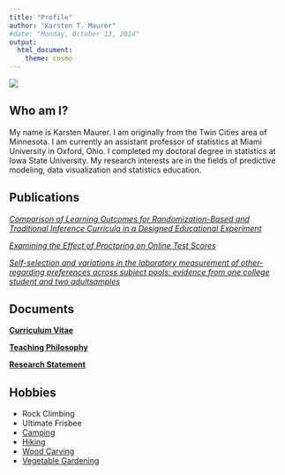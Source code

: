 ```yaml
---
title: "Profile"
author: "Karsten T. Maurer"
#date: "Monday, October 13, 2014"
output: 
  html_document:
    theme: cosmo
---
```


![](images/StockholmSmall.png)

## Who am I?

My name is Karsten Maurer.  I am originally from the Twin Cities area of Minnesota. I am currently an assistant professor of statistics at Miami University in Oxford, Ohio. I completed my doctoral degree in statistics at Iowa State University. My research interests are in the fields of predictive modeling, data visualization and statistics education.  


## Publications

  *[Comparison of Learning Outcomes for Randomization-Based and Traditional Inference Curricula in a Designed Educational Experiment](http://escholarship.org/uc/item/0wm523b0)*

  *[Examining the Effect of Proctoring on Online Test Scores](https://olj.onlinelearningconsortium.org/index.php/olj/article/view/885)*

  *[Self-selection and variations in the laboratory measurement of other-regarding preferences across subject pools: evidence from one college student and two adultsamples](https://link.springer.com/article/10.1007/s10683-012-9327-7)*

## Documents

 **[Curriculum Vitae](documents/KarstenMaurerCV.pdf)**

 **[Teaching Philosophy](documents/KarstenMaurerTeachPhil.pdf)**

 **[Research Statement](documents/KarstenMaurerResearchStatement.pdf)**
 
## Hobbies

* Rock Climbing
* Ultimate Frisbee
* [Camping](images/camping.png)
* [Hiking](images/zion.png)
* [Wood Carving](images/carving.png)
* [Vegetable Gardening](images/garden.png)

<!-- ## Data Science Night Slides and Code -->

<!--  **[DataWrangling.html](documents/DataWrangling.html)** -->

<!--  **[ggplot2Intro.pdf](documents/ggplot2Intro.pdf)** -->

<!--  **[ggplot2Intro.R](documents/ggplot2Intro.R)** -->

<!-- ## Quick Data Host -->

<!--  **[pitching_careers.csv](documents/pitching_careers.csv)** -->

<!--  **[Pitching2014.csv](documents/Pitching2014.csv)** -->

<!--  **[batting.Rdata](documents/batting.Rdata)** -->

<!--  **[DelaysDec2014.Rdata](documents/DelaysDec2014.Rdata)** -->

<!--  **[nycCabsSample2014Dec.Rdata](documents/nycCabsSample2014Dec.Rdata)** -->

<!--  **[OhioBRFSS2015.csv](documents/OhioBRFSS2015.csv)** -->

<!--  **[StateCountyFIPS.csv](documents/StateCountyFIPS.csv)** -->

<!--  **[OhioWeatherStations2013.csv](documents/OhioWeatherStations2013.csv)** -->

<!--  **[pitchingSample.csv](documents/pitchingSample.csv)** -->

<!--  **[Airfares.csv](documents/Airfares.csv)** -->

<!--  **[StateStatsBRFSS.csv](documents/StateStatsBRFSS.csv)** -->

<!--  **[StateStatsBRFSSMessy.csv](documents/StateStatsBRFSSMessy.csv)** -->

<!--  **[nasadata.csv](documents/nasadata.csv)** -->

<!--  **[baseball.csv](documents/baseball.csv)** -->

<!--  **[SLahman_Batting2014.csv](documents/SLahman_Batting2014.csv)**  -->


